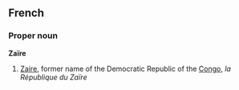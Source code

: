 ==French==
===Proper noun===
'''Zaïre''' {{m}}

# [[Zaire]], former name of the Democratic Republic of the [[Congo]], ''la République du Zaïre''